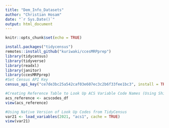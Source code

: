 ```yaml
---
title: "Dem_Info_Datasets"
author: "Christian Hosam"
date: "`r Sys.Date()`"
output: html_document
---
```


```r
knitr::opts_chunk$set(echo = TRUE)
```


```r
install.packages("tidycensus")
remotes::install_github("kuriwaki/ccesMRPprep")
library(tidycensus)
library(tidyverse)
library(readxl)
library(janitor)
library(ccesMRPprep)
#Set Census API Key
census_api_key("ce7de3bc25a542caf03e607ec3c2b6f33fee1bc3", install = TRUE)
```

```r
#Creating Reference Table to Look Up ACS Variable Code Names (Using Shiro Kuriwaki CCES Package)
acs_reference <- acscodes_df
view(acs_reference)

#Using Native Version of Look Up Codes from TidyCensus 
var21 <- load_variables(2021, "acs1", cache = TRUE)
view(var21)


```

